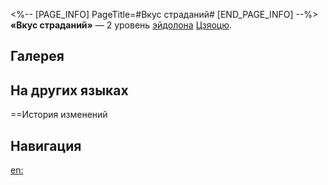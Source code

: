 <%-- [PAGE_INFO]
PageTitle=#Вкус страданий#
[END_PAGE_INFO] --%>
{{Эйдолон Инфобокс
|Название         = Вкус страданий
|Изображение      = Эйдолон Вкус страданий.png
|Персонаж         = Цзяоцю
|Уровень          = 2
|Длительность     = 
|Описание         = Если противник имеет статус Жаркий пепел, то множитель получаемого им периодического огненного урона от этого статуса повышается на 300%.
|Свойство1        = 
|Масштабирование1 = 
}}
'''«Вкус страданий»''' — 2 уровень [[эйдолон]]а [[Цзяоцю]].

==Галерея==
{{Галерея|position=left|captionalign=center
|Персонаж Цзяоцю Эйдолон 2.png|Осколок Эйдолона
}}

==На других языках==
{{На других языках
|en   = From Savor Comes Suffer
|zhs  = 爽口作疾，厚味措毒
|zht  = 爽口作疾，厚味措毒
|ja   = {{Rubi|厚味|こうみ}}、{{Rubi|万病|まんびょう}}の{{Rubi|元|もと}}
|ko   = 입에 단 것은 독이 되는 법
|es   = Del sabor sale el dolor
|fr   = Goût de la souffrance
|ru   = Вкус страданий
|th   = From Savor Comes Suffer
|vi   = Sướng Miệng Hại Thân, Vị Nồng Trừ Độc
|de   = Köstliche Gifte
|id   = From Savor Comes Suffer
|pt   = Do Sabor Vem o Sofrimento
}}

==История изменений
{{История изменений|3.5}}

==Навигация==
{{Навык Навбокс|Цзяоцю}}

[[en:]]